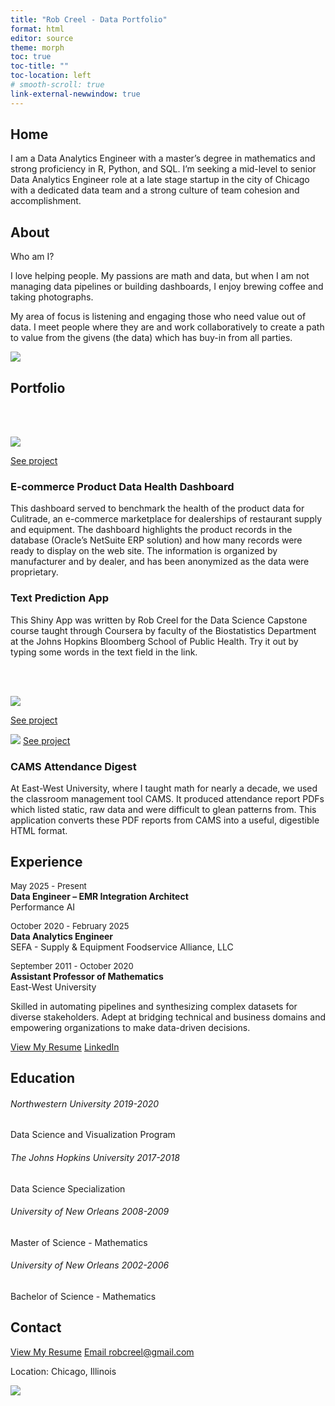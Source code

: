 ```yaml
---
title: "Rob Creel - Data Portfolio"
format: html
editor: source
theme: morph
toc: true
toc-title: ""
toc-location: left
# smooth-scroll: true
link-external-newwindow: true
---
```


## Home


I am a Data Analytics Engineer with a master’s degree in mathematics and strong proficiency in R, Python, and SQL. I'm seeking a mid-level to senior Data Analytics Engineer role at a late stage startup in the city of Chicago with a dedicated data team and a strong culture of team cohesion and accomplishment.

## About

:::: {.grid}

::: {.g-col-8}
Who am I?

I love helping people. My passions are math and data, but when I am not managing data pipelines or building dashboards, I enjoy brewing coffee and taking photographs.

My area of focus is listening and engaging those who need value out of data. I meet people where they are and work collaboratively to create a path to value from the givens (the data) which has buy-in from all parties.

:::

::: {.g-col-4}
![](public/RobProPortrait.jpg){.lightbox}

:::

::::

## Portfolio

:::: {.grid}
::: {.g-col-4}
<br><br/>

[![](public/CulitradeLogoStackSquare.jpg)](public/state-of-the-data.html){.external target="_blank" data-toggle="tooltip" title="Link to product data dashboard."}

[See project](public/state-of-the-data.html){.external target="_blank" .btn .btn-outline-primary .btn-sm .btn role="button" data-toggle="tooltip" title="Link to product data dashboard."}
:::
::: {.g-col-8}
### E-commerce Product Data Health Dashboard
This dashboard served to benchmark the health of the product data for Culitrade, an e-commerce marketplace for dealerships of restaurant supply and equipment.  The dashboard highlights the product records in the database (Oracle's NetSuite ERP solution) and how many records were ready to display on the web site.  The information is organized by manufacturer and by dealer, and has been anonymized as the data were proprietary.
:::

::::



:::: {.grid}

::: {.g-col-8}
### Text Prediction App
This Shiny App was written by Rob Creel for the Data Science Capstone course taught through Coursera by faculty of the Biostatistics Department at the Johns Hopkins Bloomberg School of Public Health. Try it out by typing some words in the text field in the link.
:::
::: {.g-col-4}
<br><br/>


[![](public/app_text_predict.png)](https://robcreel.shinyapps.io/text/){data-toggle="tooltip" title="Link to text prediction app."}

[See project](https://robcreel.shinyapps.io/text/){.btn .btn-outline-primary .btn-sm .btn role="button" data-toggle="tooltip" title="Link to text prediction app."}

:::
::::

:::: {.grid}
::: {.g-col-4}

[![](public/app_attendance_dashboard.png)](https://robcreel.shinyapps.io/attendance/){data-toggle="tooltip" title="Link to attendance dashboard."}
[See project](https://robcreel.shinyapps.io/attendance/){.btn .btn-outline-primary .btn-sm .btn role="button" data-toggle="tooltip" title="Link to attendance dashboard."}

:::
::: {.g-col-8}
### CAMS Attendance Digest
At East-West University, where I taught math for nearly a decade, we used the classroom management tool CAMS. It produced attendance report PDFs which listed static, raw data and were difficult to glean patterns from. This application converts these PDF reports from CAMS into a useful, digestible HTML format.
:::
::::


## Experience
:::: {.grid}
::: {.g-col-6}

<font size="2">
May 2025 - Present
</font>  
**Data Engineer – EMR Integration Architect**  
Performance AI

<font size="2">
October 2020 - February 2025
</font>  
**Data Analytics Engineer**  
SEFA - Supply & Equipment Foodservice Alliance, LLC


<font size="2">
September 2011 - October 2020
</font>  
**Assistant Professor of Mathematics**  
East-West University

:::
::: {.g-col-6}
Skilled in automating pipelines and synthesizing complex datasets for diverse stakeholders. Adept at bridging technical and business domains and empowering organizations to make data-driven decisions.

[View My Resume](https://docs.google.com/document/d/1yFKrVLxyMnuUwWtyXV7UXyNqY7M7ySj9gILOF3IfXKM/edit?usp=sharing){.btn .btn-outline-primary .btn-sm .btn role="button" data-toggle="tooltip" title="Link to resume."}
[LinkedIn](https://www.linkedin.com/in/robcreel){.btn .btn-outline-primary .btn-sm .btn role="button" data-toggle="tooltip" title="Link to resume."}

:::


::::


## Education
:::: {.grid}
::: {.g-col-6}
###### Northwestern University 2019-2020
Data Science and Visualization Program

###### The Johns Hopkins University 2017-2018
Data Science Specialization
:::

::: {.g-col-6}
###### University of New Orleans 2008-2009
Master of Science - Mathematics

###### University of New Orleans 2002-2006
Bachelor of Science - Mathematics
:::
::::



## Contact


[View My Resume](https://docs.google.com/document/d/1yFKrVLxyMnuUwWtyXV7UXyNqY7M7ySj9gILOF3IfXKM/edit?usp=sharing){.btn .btn-outline-primary .btn-sm .btn role="button" data-toggle="tooltip" title="Link to resume."}
[Email robcreel@gmail.com](mailto:robcreel@gmail.com){.btn .btn-outline-primary .btn-sm .btn role="button" data-toggle="tooltip" title="Email Rob."}

Location: Chicago, Illinois

![](public/coffee.jpg){.lightbox}
